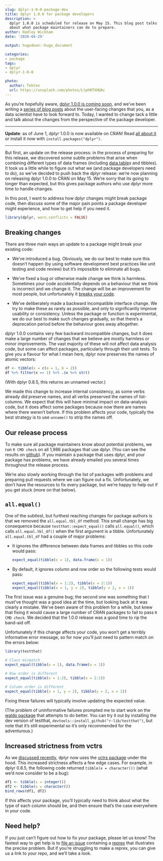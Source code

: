 ```yaml
---
slug: dplyr-1-0-0-package-dev
title: dplyr 1.0.0 for package developers
description: > 
  dplyr 1.0.0 is scheduled for release on May 15. This blog post talks
  about what package maintainers can do to prepare.
author: Hadley Wickham
date: '2020-04-29'

output: hugodown::hugo_document

categories:
- package
tags:
- dplyr
- dplyr-1-0-0

photo:
  author: Tekton
  url: https://unsplash.com/photos/LtphNTXHQAc
---
```


As you're hopefully aware, [dplyr 1.0.0 is coming soon](https://www.tidyverse.org/blog/2020/03/dplyr-1-0-0-is-coming-soon/), and we've been writing a [series of blog posts](https://www.tidyverse.org/tags/dplyr/) about the user-facing changes that you, as a data scientist have to look forward to. Today, I wanted to change tack a little and talk about the changes from the perspective of the package developer.

---

**Update**: as of June 1, dplyr 1.0.0 is now available on CRAN! Read [all about  it](/blog/2020/06/dplyr-1-0-0/) or install it now with `install.packages("dplyr")`.

---

But first, an update on the release process: in the process of preparing for this release, we discovered some subtle problems that arise when combining different types of data frames (including [data.table](http://r-datatable.com)s and tibbles). It took us a little while to figure out what we (and package developers need to do), so we've decided to push back the dplyr release: we're now planning on releasing dplyr 1.0.0 to CRAN on May 15. We're sorry that its going to longer than expected, but this gives package authors who use dplyr more time to handle changes.

In this post, I want to address how dplyr changes might break package code, then discuss some of the major pain points a package developer might experience, and how to get help if you need it.

```r
library(dplyr, warn.conflicts = FALSE)
```

## Breaking changes

There are three main ways an update to a package might break your existing code:

* We've introduced a bug. Obviously, we do our best to make sure this doesn't 
  happen (by using software development best practices like unit testing and 
  code review) but it's impossible to eliminate all bugs.
  
* We've fixed a bug or otherwise made change we think is harmless. Sometimes 
  your code accidentally depends on a behaviour that we think is incorrect and 
  we change it. The change will be an improvement for most people, but 
  unfortunately it [breaks your code](https://xkcd.com/1172/).
  
* We've deliberately made a backward incompatible interface change. We try
  to make these as rarely as possible, and only to significantly improve 
  usability or consistency. Unless the package or function is experimental, 
  we do our best to make such changes gradually, so that there's a deprecation
  period before the behaviour goes away altogether.

dplyr 1.0.0 contains very few backward incompatible changes, but it does make a large number of changes that we believe are mostly harmless or minor improvements.  The vast majority of these will not affect data analysis code, but some can affect packages, particularly through their unit tests. To give you a flavour for what I mean here, dplyr now preserves the names of atomic vectors:

```r
df <- tibble(x = c(a = 1, b = 2))
df %>% filter(x == 1) %>% .$x %>% str()
```

(With dplyr 0.8.5, this returns an unnamed vector.)

We made this change to increase internal consistency, as some verbs already did preserve names, and all verbs preserved the names of list-columns. We expect that this will have minimal impact on data-analysis code, but it does affect some packages because now there are names where there weren't before. If this problem affects your code, typically the best strategy is to use `unname()` to strip the names off.

## Our release process

To make sure all package maintainers know about potential problems, we run `R CMD check` on all 1,986 packages that use dplyr. (You can see the results on [github](https://github.com/tidyverse/dplyr/tree/master/revdep#revdeps)). If you maintain a package that uses dplyr, and your package has problems, we have already emailed you several times throughout the release process. 

We're also slowly working through the list of packages with problems and preparing pull requests where we can figure out a fix. Unfortunately, we don't have the resources to fix every package, but we're happy to help out if you get stuck (more on that below).

## `all.equal()`

One of the subtlest, but furthest reaching changes for package authors is that we removed the `all.equal.tbl_df` method. This small change has big consequence because `testthat::expect_equal()` calls `all.equal()`, which calls `all.equal.tbl_df()` when the first argument is a tibble. Unfortunately `all.equal.tbl_df` had a couple of major problems:

*   It ignores the difference between data frames and tibbles so this code
    would pass:
  
    ```r
    expect_equal(tibble(x = 1), data.frame(x = 1))
    ```

*   By default, it ignores column and row order so the following tests
    would pass:

    ```r
    expect_equal(tibble(x = 1:2), tibble(x = 2:1))
    expect_equal(tibble(x = 1, y = 2), tibble(y = 2, x = 1))
    ```

The first issue was a genuine bug; the second one was something that I must've thought was a good idea at the time, but looking back at it was clearly a mistake. We've been aware of this problem for a while, but knew that fixing it would cause a large number of CRAN packages to fail to pass `R CMD check`. We decided that the 1.0.0 release was a good time to rip the band-aid off.

Unfortunately if this change affects your code, you won't get a terribly informative error message, so for now you'll just need to pattern match on the errors below:

```r
library(testthat)

# Class mismatch
expect_equal(tibble(x = 1), data.frame(x = 1))

# Row order is different
expect_equal(tibble(x = 1:2), tibble(x = 2:1))

# Column order is different
expect_equal(tibble(x = 1, y = 2), tibble(y = 2, x = 1))
```
Fixing these failures will typically involve updating the expected value.

(The problem of uninformative failures prompted me to start work on the [waldo package](https://waldo.r-lib.org) that attempts to do better. You can try it out by installing the dev version of testthat, `devtools::install_github("r-lib/testthat")`, but note that it's still experimental so it's only recommended for the adventurous.)

## Increased strictness from vctrs

As we [discussed recently](https://www.tidyverse.org/blog/2020/04/dplyr-1-0-0-and-vctrs/), dplyr now uses the [vctrs package](https://vctrs.r-lib.org) under the hood. This increased strictness affects a few edge cases. For example, in dplyr 0.8.5, the following code returned `tibble(x = character())` (what we'd now consider to be a bug):

```r
df1 <- tibble(x = integer())
df2 <- tibble(x = character())
bind_rows(df1, df2)
```
If this affects your package, you'll typically need to think about what the type of each column should be, and then ensure that's the case everywhere in your code.

## Need help?

If you just can't figure out how to fix your package, please let us know! The fastest way to get help is to [file an issue](https://github.com/tidyverse/dplyr) containing a [reprex](http://reprex.tidyverse.org/) that illustrates the precise problem. But if you're struggling to make a reprex, you can give us a link to your repo, and we'll take a look.
